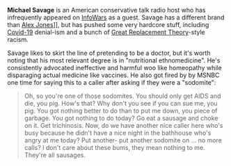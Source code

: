'''Michael Savage''' is an American conservative talk radio host who has infrequently appeared on [[InfoWars]] as a guest. Savage has a different brand than [[Alex Jones]]]], but has pushed some very hardcore stuff, including [[Covid-19]] denial-ism and a bunch of [[Great Replacement Theory]]-style racism.

Savage likes to skirt the line of pretending to be a doctor, but it's worth noting that his most relevant degree is in "nutritional ethnomedicine". He's consistently advocated ineffective and harmful woo like homeopathy while disparaging actual medicine like vaccines. He also got fired by by MSNBC one time for saying this to a caller after asking if they were a "sodomite":

<blockquote>Oh, so you're one of those sodomites. You should only get AIDS and die, you pig. How's that? Why don't you see if you can sue me, you pig. You got nothing better to do than to put me down, you piece of garbage. You got nothing to do today? Go eat a sausage and choke on it. Get trichinosis. Now, do we have another nice caller here who's busy because he didn't have a nice night in the bathhouse who's angry at me today? Put another- put another sodomite on ... no more calls? I don't care about these bums, they mean nothing to me. They're all sausages.</blockquote>
